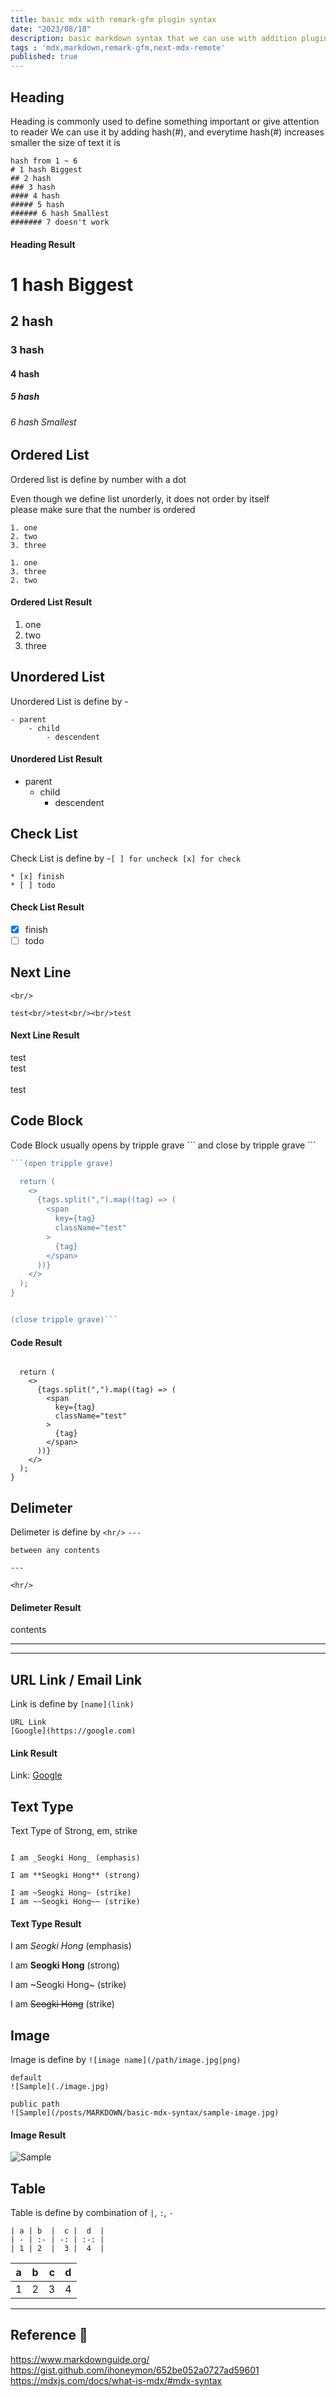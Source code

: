 ```yaml
---
title: basic mdx with remark-gfm plugin syntax
date: "2023/08/18"
description: basic markdown syntax that we can use with addition plugin by of remark-gfm through next-remote-mdx
tags : 'mdx,markdown,remark-gfm,next-mdx-remote' 
published: true
---
```


## Heading

Heading is commonly used to define something important or give attention to reader 
We can use it by adding hash(#), and everytime hash(#) increases smaller the size of text it is

```
hash from 1 ~ 6
# 1 hash Biggest
## 2 hash
### 3 hash
#### 4 hash
##### 5 hash
###### 6 hash Smallest
####### 7 doesn't work
```
 
#### Heading Result

# 1 hash Biggest

## 2 hash

### 3 hash

#### 4 hash

##### 5 hash

###### 6 hash Smallest

## Ordered List

Ordered list is define by number with a dot

Even though we define list unorderly, it does not order by itself<br/>
please make sure that the number is ordered

```
1. one
2. two
3. three

1. one
3. three
2. two
```

#### Ordered List Result

1. one
2. two
3. three

## Unordered List

Unordered List is define by -

```
- parent
    - child
        - descendent
```

#### Unordered List Result

- parent
  - child
    - descendent

## Check List

Check List is define by -`[ ] for uncheck [x] for check`

```
* [x] finish
* [ ] todo

```

#### Check List Result

* [x] finish
* [ ] todo

## Next Line

```
<br/>

test<br/>test<br/><br/>test

```

#### Next Line Result

test<br/>test<br/><br/>test

## Code Block

Code Block usually opens by tripple grave \`\`\` and close by tripple grave \`\`\`

````js
```(open tripple grave)

  return (
    <>
      {tags.split(",").map((tag) => (
        <span
          key={tag}
          className="test"
        >
          {tag}
        </span>
      ))}
    </>
  );
}


(close tripple grave)```
````

#### Code Result

```tsx:sample.tsx js showLineNumbers 

  return (
    <>
      {tags.split(",").map((tag) => (
        <span
          key={tag}
          className="test"
        >
          {tag}
        </span>
      ))}
    </>
  );
}
```

## Delimeter

Delimeter is define by `<hr/>` `---`

```
between any contents

---

<hr/>
```

#### Delimeter Result

contents

<hr />

---

## URL Link / Email Link

Link is define by `[name](link)`

```
URL Link
[Google](https://google.com)

```

#### Link Result

Link: [Google](https://google.com)<br/>

## Text Type

Text Type of Strong, em, strike

```

I am _Seogki Hong_ (emphasis)

I am **Seogki Hong** (strong)

I am ~Seogki Hong~ (strike)
I am ~~Seogki Hong~~ (strike)

```

#### Text Type Result

I am _Seogki Hong_ (emphasis)

I am **Seogki Hong** (strong)

I am ~Seogki Hong~ (strike)

I am ~~Seogki Hong~~ (strike)


## Image

Image is define by `![image name](/path/image.jpg|png)`

```
default
![Sample](./image.jpg)

public path
![Sample](/posts/MARKDOWN/basic-mdx-syntax/sample-image.jpg)
```

#### Image Result

 

![Sample](/posts/MARKDOWN/basic-mdx-syntax/sample-image.jpg)

## Table

Table is define by combination of `|`, `:`, `-`

```
| a | b  |  c |  d  |
| - | :- | -: | :-: | 
| 1 | 2  |  3 |  4  |
```

| a | b  |  c |  d  |
| - | :- | -: | :-: |
| 1 | 2  |  3 |  4  |



<hr />

## Reference 🔗

https://www.markdownguide.org/<br/>
https://gist.github.com/ihoneymon/652be052a0727ad59601<br/>
https://mdxjs.com/docs/what-is-mdx/#mdx-syntax<br/>
